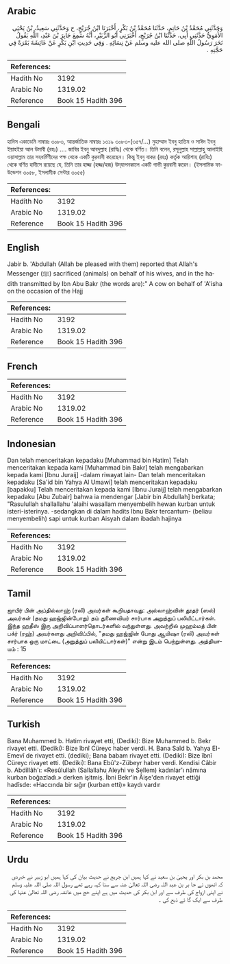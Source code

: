 ## Arabic


<div dir="rtl" lang="ar" style={{fontSize:'larger',backgroundColor:'#f8f9fa',padding:20}}>
وَحَدَّثَنِي مُحَمَّدُ بْنُ حَاتِمٍ، حَدَّثَنَا مُحَمَّدُ بْنُ بَكْرٍ، أَخْبَرَنَا ابْنُ جُرَيْجٍ، ح وَحَدَّثَنِي سَعِيدُ، بْنُ يَحْيَى الأُمَوِيُّ حَدَّثَنِي أَبِي، حَدَّثَنَا ابْنُ جُرَيْجٍ، أَخْبَرَنِي أَبُو الزُّبَيْرِ، أَنَّهُ سَمِعَ جَابِرَ بْنَ عَبْدِ، اللَّهِ يَقُولُ نَحَرَ رَسُولُ اللَّهِ صلى الله عليه وسلم عَنْ نِسَائِهِ ‏.‏ وَفِي حَدِيثِ ابْنِ بَكْرٍ عَنْ عَائِشَةَ بَقَرَةً فِي حَجَّتِهِ ‏.‏
</div>
<div style={{backgroundColor:'#f8f9fa',padding:20, marginBottom: 10}}><table> <thead> <tr> <th>References:</th> <th></th> </tr> </thead> <tbody><tr><td>Hadith No</td><td>3192</td></tr><tr><td>Arabic No</td><td>1319.02</td></tr><tr><td>Reference</td><td>Book 15 Hadith 396</td></tr></tbody></table></div>

## Bengali


<div dir="ltr" lang="bn" style={{fontSize:'larger',backgroundColor:'#f8f9fa',padding:20}}>
হাদিস একাডেমি নাম্বারঃ ৩০৮৩, আন্তর্জাতিক নাম্বারঃ ১৩১৯ ৩০৮৩-(৩৫৭/...) মুহাম্মাদ ইবনু হাতিম ও সাঈদ ইবনু ইয়াহইয়া আল উমাবী (রহঃ) .... জাবির ইবনু আবদুল্লাহ (রাযিঃ) থেকে বর্ণিত। তিনি বলেন, রসূলুল্লাহ সাল্লাল্লাহু আলাইহি ওয়াসাল্লাম তার সহধর্মিণীদের পক্ষ থেকে একটি কুরবানী করেছেন। কিন্তু ইবনু বাকর (রহঃ) কর্তৃক আয়িশাহ (রাযিঃ) থেকে বর্ণিত হাদীসে রয়েছে যে, তিনি তার হাজ্জ (হজ্জ/হজ) উদ্‌যাপনকালে একটি গাভী কুরবানী করেন। (ইসলামিক ফাউন্ডেশন ৩০৫৮, ইসলামীক সেন্টার ৩০৫৫)
</div>
<div style={{backgroundColor:'#f8f9fa',padding:20, marginBottom: 10}}><table> <thead> <tr> <th>References:</th> <th></th> </tr> </thead> <tbody><tr><td>Hadith No</td><td>3192</td></tr><tr><td>Arabic No</td><td>1319.02</td></tr><tr><td>Reference</td><td>Book 15 Hadith 396</td></tr></tbody></table></div>

## English


<div dir="ltr" lang="en" style={{fontSize:'larger',backgroundColor:'#f8f9fa',padding:20}}>
Jabir b. 'Abdullah (Allah be pleased with them) reported that Allah's Messenger (ﷺ) sacrificed (animals) on behalf of his wives, and in the hadith transmitted by Ibn Abu Bakr (the words are):" A cow on behalf of 'A'isha on the occasion of the Hajj
</div>
<div style={{backgroundColor:'#f8f9fa',padding:20, marginBottom: 10}}><table> <thead> <tr> <th>References:</th> <th></th> </tr> </thead> <tbody><tr><td>Hadith No</td><td>3192</td></tr><tr><td>Arabic No</td><td>1319.02</td></tr><tr><td>Reference</td><td>Book 15 Hadith 396</td></tr></tbody></table></div>

## French


<div dir="ltr" lang="fr" style={{fontSize:'larger',backgroundColor:'#f8f9fa',padding:20}}>

</div>
<div style={{backgroundColor:'#f8f9fa',padding:20, marginBottom: 10}}><table> <thead> <tr> <th>References:</th> <th></th> </tr> </thead> <tbody><tr><td>Hadith No</td><td>3192</td></tr><tr><td>Arabic No</td><td>1319.02</td></tr><tr><td>Reference</td><td>Book 15 Hadith 396</td></tr></tbody></table></div>

## Indonesian


<div dir="ltr" lang="id" style={{fontSize:'larger',backgroundColor:'#f8f9fa',padding:20}}>
Dan telah menceritakan kepadaku [Muhammad bin Hatim] Telah menceritakan kepada kami [Muhammad bin Bakr] telah mengabarkan kepada kami [Ibnu Juraij] -dalam riwayat lain- Dan telah menceritakan kepadaku [Sa'id bin Yahya Al Umawi] telah menceritakan kepadaku [bapakku] Telah menceritakan kepada kami [Ibnu Juraij] telah mengabarkan kepadaku [Abu Zubair] bahwa ia mendengar [Jabir bin Abdullah] berkata; "Rasulullah shallallahu 'alaihi wasallam menyembelih hewan kurban untuk isteri-isterinya. -sedangkan di dalam hadits Ibnu Bakr tercantum- (beliau menyembelih) sapi untuk kurban Aisyah dalam ibadah hajinya
</div>
<div style={{backgroundColor:'#f8f9fa',padding:20, marginBottom: 10}}><table> <thead> <tr> <th>References:</th> <th></th> </tr> </thead> <tbody><tr><td>Hadith No</td><td>3192</td></tr><tr><td>Arabic No</td><td>1319.02</td></tr><tr><td>Reference</td><td>Book 15 Hadith 396</td></tr></tbody></table></div>

## Tamil


<div dir="ltr" lang="ta" style={{fontSize:'larger',backgroundColor:'#f8f9fa',padding:20}}>
ஜாபிர் பின் அப்தில்லாஹ் (ரலி) அவர்கள் கூறியதாவது: அல்லாஹ்வின் தூதர் (ஸல்) அவர்கள் (தமது ஹஜ்ஜின்போது) தம் துணைவியர் சார்பாக அறுத்துப் பலியிட்டார்கள். இந்த ஹதீஸ் இரு அறிவிப்பாளர்தொடர்களில் வந்துள்ளது. அவற்றில் முஹம்மத் பின் பக்ர் (ரஹ்) அவர்களது அறிவிப்பில், "தமது ஹஜ்ஜின் போது ஆயிஷா (ரலி) அவர்கள் சார்பாக ஒரு மாட்டை (அறுத்துப் பலியிட்டார்கள்)" என்று இடம் பெற்றுள்ளது. அத்தியாயம் : 15
</div>
<div style={{backgroundColor:'#f8f9fa',padding:20, marginBottom: 10}}><table> <thead> <tr> <th>References:</th> <th></th> </tr> </thead> <tbody><tr><td>Hadith No</td><td>3192</td></tr><tr><td>Arabic No</td><td>1319.02</td></tr><tr><td>Reference</td><td>Book 15 Hadith 396</td></tr></tbody></table></div>

## Turkish


<div dir="ltr" lang="tr" style={{fontSize:'larger',backgroundColor:'#f8f9fa',padding:20}}>
Bana Muhammed b. Hatim rivayet etti, (Dediki): Bize Muhammed b. Bekr rivayet etti. (Dediki): Bize îbnî Cüreyc haber verdi. H. Bana Saîd b. Yahya EI-Emevî de rivayet etti. (dediki); Bana babam rivayet etti. (Dediki): Bize îbnî Cüreyc rivayet etti. (Dediki): Bana Ebû'z-Zübeyr haber verdi. Kendisi Câbir b. Abdillâh'ı: «Resûlullah (Sallallahu Aleyhi ve Sellem) kadınlar'ı nâmına kurban boğazladı.» derken işitmiş. İbni Bekr'in Âişe'den rivayet ettiği hadîsde: «Haccında bir sığır (kurban etti)» kaydı vardır
</div>
<div style={{backgroundColor:'#f8f9fa',padding:20, marginBottom: 10}}><table> <thead> <tr> <th>References:</th> <th></th> </tr> </thead> <tbody><tr><td>Hadith No</td><td>3192</td></tr><tr><td>Arabic No</td><td>1319.02</td></tr><tr><td>Reference</td><td>Book 15 Hadith 396</td></tr></tbody></table></div>

## Urdu


<div dir="rtl" lang="ur" style={{fontSize:'larger',backgroundColor:'#f8f9fa',padding:20}}>
محمد بن بکر اور یحییٰ بن سعید نے کہا ہمیں ابن جریج نے حدیث بیان کی کہا ہمیں ابو زبیر نے خبردی کہ انھوں نے جا بر بن عبد اللہ رضی اللہ تعالیٰ عنہ سے سنا کہہ رہے تھے رسول اللہ صلی اللہ علیہ وسلم نے اپنی ازواج کی طرف سے اور ابن بکر کی حدیث میں ہے اپنے حج میں عائشہ رضی اللہ تعالیٰ عنہا کی طرف سے ایک گا ئے ذبح کی ۔
</div>
<div style={{backgroundColor:'#f8f9fa',padding:20, marginBottom: 10}}><table> <thead> <tr> <th>References:</th> <th></th> </tr> </thead> <tbody><tr><td>Hadith No</td><td>3192</td></tr><tr><td>Arabic No</td><td>1319.02</td></tr><tr><td>Reference</td><td>Book 15 Hadith 396</td></tr></tbody></table></div>